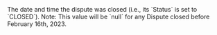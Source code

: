   

  
<ResponseField name="ClosedDate" type="timestamp" default="">    
The date and time the dispute was closed (i.e., its `Status` is set to `CLOSED`).  
Note: This value will be `null` for any Dispute closed before February 16th, 2023.   

<Expandable title="properties">  

</Expandable> 
</ResponseField>